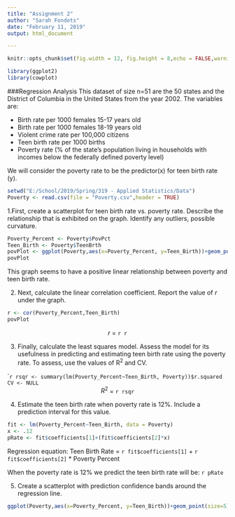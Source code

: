 ---
title: "Assignment 2"
author: "Sarah Fondots"
date: "February 11, 2019"
output: html_document

---
```{r global_options, include=FALSE}
knitr::opts_chunk$set(fig.width = 12, fig.height = 8,echo = FALSE,warning = FALSE,message = FALSE)
```
```{r}
library(ggplot2)
library(cowplot)
```

###Regression Analysis
This dataset of size n=51 are the 50 states and the District of Columbia in the United States from the year 2002.  The variables are:

* Birth rate per 1000 females 15-17 years old  
* Birth rate per 1000 females 18-19 years old  
* Violent crime rate per 100,000 citizens  
* Teen birth rate per 1000 births  
* Poverty rate (% of the state's population living in households with incomes below the federally defined poverty level)  

We will consider the poverty rate to be the predictor(x) for teen birth rate (y).

```{r}
setwd("E:/School/2019/Spring/319 - Applied Statistics/Data")
Poverty <- read.csv(file = "Poverty.csv",header = TRUE)
```

1.First, create a scatterplot for teen birth rate vs. poverty rate.  Describe the relationship that is exhibited on the graph. Identify any outliers, possible curvature.  

```{r}
Poverty_Percent <- Poverty$PovPct
Teen_Birth <- Poverty$TeenBrth
povPlot <- ggplot(Poverty,aes(x=Poverty_Percent, y=Teen_Birth))+geom_point(size=2.5)
povPlot
```
This graph seems to have a positive linear relationship between poverty and teen birth rate.

2. Next, calculate the linear correlation coefficient.  Report the value of *r* under the graph.  

```{r}
r <- cor(Poverty_Percent,Teen_Birth)
povPlot
```
<center> *r* = `r r` </center>  
  
3. Finally, calculate the least squares model.  Assess the model for its usefulness in predicting and estimating teen birth rate using the poverty rate. To assess, use the values of R^2^ and CV.  

````{r}
rsqr <- summary(lm(Poverty_Percent~Teen_Birth, Poverty))$r.squared
CV <- NULL
```
<center> $R^2$ = `r rsqr` </center>
4. Estimate the teen birth rate when poverty rate is 12%.  Include a prediction interval for this value.  

```{r}
fit <- lm(Poverty_Percent~Teen_Birth, data = Poverty)
x <- .12
pRate <- fit$coefficients[1]+(fit$coefficients[2]*x)
```
Regression equation: Teen Birth Rate = `r fit$coefficients[1]` + `r fit$coefficients[2]` * Poverty Percent  

When the poverty rate is 12% we predict the teen birth rate will be: `r pRate`  

5. Create a scatterplot with prediction confidence bands around the regression line.  
```{r}
ggplot(Poverty,aes(x=Poverty_Percent, y=Teen_Birth))+geom_point(size=5)+geom_smooth(method = "lm")
```